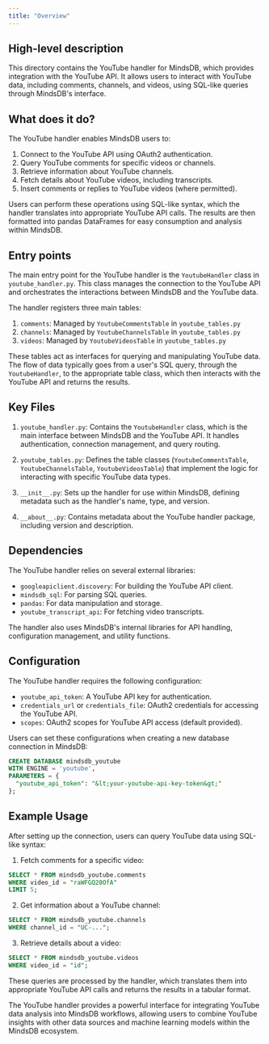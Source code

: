 ```yaml
---
title: "Overview"
---
```


## High-level description
This directory contains the YouTube handler for MindsDB, which provides integration with the YouTube API. It allows users to interact with YouTube data, including comments, channels, and videos, using SQL-like queries through MindsDB's interface.

## What does it do?
The YouTube handler enables MindsDB users to:
1. Connect to the YouTube API using OAuth2 authentication.
2. Query YouTube comments for specific videos or channels.
3. Retrieve information about YouTube channels.
4. Fetch details about YouTube videos, including transcripts.
5. Insert comments or replies to YouTube videos (where permitted).

Users can perform these operations using SQL-like syntax, which the handler translates into appropriate YouTube API calls. The results are then formatted into pandas DataFrames for easy consumption and analysis within MindsDB.

## Entry points
The main entry point for the YouTube handler is the `YoutubeHandler` class in `youtube_handler.py`. This class manages the connection to the YouTube API and orchestrates the interactions between MindsDB and the YouTube data.

The handler registers three main tables:
1. `comments`: Managed by `YoutubeCommentsTable` in `youtube_tables.py`
2. `channels`: Managed by `YoutubeChannelsTable` in `youtube_tables.py`
3. `videos`: Managed by `YoutubeVideosTable` in `youtube_tables.py`

These tables act as interfaces for querying and manipulating YouTube data. The flow of data typically goes from a user's SQL query, through the `YoutubeHandler`, to the appropriate table class, which then interacts with the YouTube API and returns the results.

## Key Files
1. `youtube_handler.py`: Contains the `YoutubeHandler` class, which is the main interface between MindsDB and the YouTube API. It handles authentication, connection management, and query routing.

2. `youtube_tables.py`: Defines the table classes (`YoutubeCommentsTable`, `YoutubeChannelsTable`, `YoutubeVideosTable`) that implement the logic for interacting with specific YouTube data types.

3. `__init__.py`: Sets up the handler for use within MindsDB, defining metadata such as the handler's name, type, and version.

4. `__about__.py`: Contains metadata about the YouTube handler package, including version and description.

## Dependencies
The YouTube handler relies on several external libraries:
- `googleapiclient.discovery`: For building the YouTube API client.
- `mindsdb_sql`: For parsing SQL queries.
- `pandas`: For data manipulation and storage.
- `youtube_transcript_api`: For fetching video transcripts.

The handler also uses MindsDB's internal libraries for API handling, configuration management, and utility functions.

## Configuration
The YouTube handler requires the following configuration:
- `youtube_api_token`: A YouTube API key for authentication.
- `credentials_url` or `credentials_file`: OAuth2 credentials for accessing the YouTube API.
- `scopes`: OAuth2 scopes for YouTube API access (default provided).

Users can set these configurations when creating a new database connection in MindsDB:

```sql
CREATE DATABASE mindsdb_youtube
WITH ENGINE = 'youtube',
PARAMETERS = {
  "youtube_api_token": "&lt;your-youtube-api-key-token&gt;"
};
```

## Example Usage
After setting up the connection, users can query YouTube data using SQL-like syntax:

1. Fetch comments for a specific video:
```sql
SELECT * FROM mindsdb_youtube.comments
WHERE video_id = "raWFGQ20OfA"
LIMIT 5;
```

2. Get information about a YouTube channel:
```sql
SELECT * FROM mindsdb_youtube.channels
WHERE channel_id = "UC-...";
```

3. Retrieve details about a video:
```sql
SELECT * FROM mindsdb_youtube.videos
WHERE video_id = "id";
```

These queries are processed by the handler, which translates them into appropriate YouTube API calls and returns the results in a tabular format.

The YouTube handler provides a powerful interface for integrating YouTube data analysis into MindsDB workflows, allowing users to combine YouTube insights with other data sources and machine learning models within the MindsDB ecosystem.